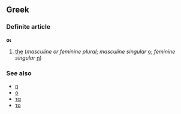 ==Greek==
===Definite article===
'''οι'''

# [[the]] (''masculine or feminine plural''; ''masculine singular'' [[ο]]; ''feminine singular'' [[η]])

===See also===
*[[η]]
*[[ο]]
*[[τα]]
*[[το]]